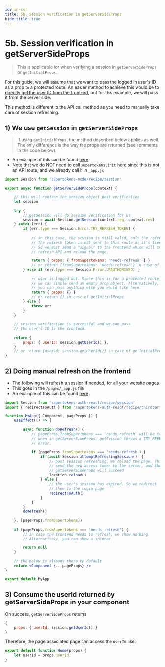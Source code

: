 ```yaml
---
id: in-ssr
title: 5b. Session verification in getServerSideProps
hide_title: true
---
```


# 5b. Session verification in getServerSideProps

> This is applicable for when verifying a session in `getServerSideProps` or `getInitialProps`.

For this guide, we will assume that we want to pass the logged in user's ID as a prop to a protected route. An easier method to achieve this would be to [directly get the user ID from the frontend](../../common-customizations/sessions/user-information-front-end), but for this example, we will pass it from the server side.

This method is different to the API call method as you need to manually take care of session refreshing.

## 1) We use `getSession` in `getServerSideProps`

> If using `getInitialProps`, the method described below applies as well. The only difference is the way the props are returned (see comments in the code below).

- An example of this can be found [here](https://github.com/supertokens/next.js/blob/canary/examples/with-supertokens/pages/index.js#L15).
- Note that we do NOT need to call `supertokens.init` here since this is not an API route, and we already call it in `_app.js`

```jsx
import Session from 'supertokens-node/recipe/session'

export async function getServerSideProps(context) {

    // this will contain the session object post verification
    let session

    try {
        // getSession will do session verification for us
        session = await Session.getSession(context.req, context.res)
    } catch (err) {
        if (err.type === Session.Error.TRY_REFRESH_TOKEN) {
            
            // in this case, the session is still valid, only the refresh token has expired.
            // The refresh token is not sent to this route as it's tied to the /api/auth/session/refresh API paths.
            // So we must send a "signal" to the frontend which will then call the 
            // refresh API and reload the page.

            return { props: { fromSupertokens: 'needs-refresh' } }
            // or return {fromSupertokens: 'needs-refresh'} in case of getInitialProps
        } else if (err.type === Session.Error.UNAUTHORISED) {

            // user is logged out. Since this is for a protected route,
            // we can simple send an empty prop object. Alternatively,
            // you can pass anything else you would like here.
            return { props: {} }
            // or return {} in case of getInitialProps
        } else {
            throw err
        }
    }

    // session verification is successful and we can pass
    // the user's ID to the frontend.

    return {
        props: { userId: session.getUserId() },
    }
    // or return {userId: session.getUserId()} in case of getInitialProps
}
```

## 2) Doing manual refresh on the frontend

- The following will refresh a session if needed, for all your website pages
- This goes in the `/pages/_app.js` file
- An example of this can be found [here](https://github.com/supertokens/next.js/blob/canary/examples/with-supertokens/pages/_app.js#L16).

<!--DOCUSAURUS_CODE_TABS-->
<!--/pages/_app.js-->

```jsx
import Session from 'supertokens-auth-react/recipe/session'
import { redirectToAuth } from 'supertokens-auth-react/recipe/thirdparty'

function MyApp({ Component, pageProps }) {
    useEffect(() => {

        async function doRefresh() {
            // pageProps.fromSupertokens === 'needs-refresh' will be true
            // when in getServerSideProps, getSession throws a TRY_REFRESH_TOKEN
            // error.

            if (pageProps.fromSupertokens === 'needs-refresh') {
                if (await Session.attemptRefreshingSession()) {
                    // post session refreshing, we reload the page. This will
                    // send the new access token to the server, and then 
                    // getServerSideProps will succeed
                    location.reload()
                } else {
                    // the user's session has expired. So we redirect
                    // them to the login page
                    redirectToAuth()
                }
            }
        }
        doRefresh()

    }, [pageProps.fromSupertokens])
    
    if (pageProps.fromSupertokens === 'needs-refresh') {
        // in case the frontend needs to refresh, we show nothing.
        // Alternatively, you can show a spinner.

        return null
    }

    // the below is already there by default
    return <Component {...pageProps} />
}

export default MyApp
```

<!--END_DOCUSAURUS_CODE_TABS-->

## 3) Consume the userId returned by getServerSideProps in your component

On success, `getServerSideProps` returns
```jsx
{
    props: { userId: session.getUserId() }
}
```

Therefore, the page associated page can access the `userId` like:

```jsx
export default function Home(props) {
    let userId = props.userId;
}
```
